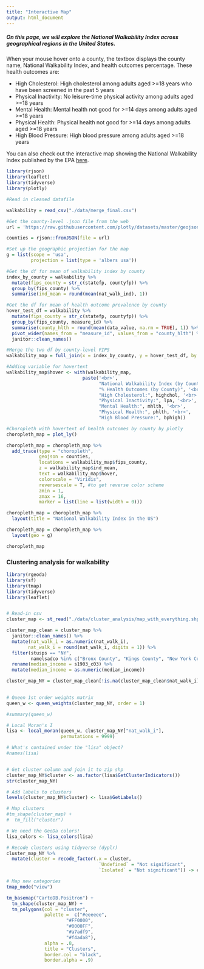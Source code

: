```yaml
---
title: "Interactive Map"
output: html_document
---
```


<style>
div.blue { background-color:aliceblue; border-radius: 5px; padding: 20px;}
</style>
<div class = "blue">

##### On this page, we will explore the National Walkability Index across geographical regions in the United States. 
</div>


When your mouse hover onto a county, the textbox displays the county name, National Walkability Index, and health outcomes percentage. These health outcomes are:

* High Cholesterol: High cholesterol among adults aged >=18 years who have been screened in the past 5 years
* Physical Inactivity: No leisure-time physical activity among adults aged >=18 years
* Mental Health: Mental health not good for >=14 days among adults aged >=18 years
* Physical Health: Physical health not good for >=14 days among adults aged >=18 years
* High Blood Pressure: High blood pressure among adults aged >=18 years

You can also check out the interactive map showing the National Walkability Index published by the EPA [here](https://www.arcgis.com/home/webmap/viewer.html?url=https%3A%2F%2Fgeodata.epa.gov%2Farcgis%2Frest%2Fservices%2FOA%2FWalkabilityIndex%2FMapServer&source=sd).


```r
library(rjson)
library(leaflet)
library(tidyverse)
library(plotly)

#Read in cleaned datafile

walkability = read_csv("./data/merge_final.csv")

#Get the county-level .json file from the web
url = 'https://raw.githubusercontent.com/plotly/datasets/master/geojson-counties-fips.json'

counties = rjson::fromJSON(file = url)

#Set up the geographic projection for the map 
g = list(scope = 'usa',
         projection = list(type = 'albers usa'))

#Get the df for mean of walkability index by county
index_by_county = walkability %>% 
  mutate(fips_county = str_c(statefp, countyfp)) %>% 
  group_by(fips_county) %>% 
  summarise(ind_mean = round(mean(nat_walk_ind), 1))

#Get the df for mean of health outcome prevalence by county
hover_test_df = walkability %>%
  mutate(fips_county = str_c(statefp, countyfp)) %>% 
  group_by(fips_county, measure_id) %>%
  summarise(county_hlth = round(mean(data_value, na.rm = TRUE), 1)) %>%
  pivot_wider(names_from = "measure_id", values_from = "county_hlth") %>% 
  janitor::clean_names()

#Merge the two df by county-level FIPS
walkability_map = full_join(x = index_by_county, y = hover_test_df, by = "fips_county")

#Adding variable for hovertext
walkability_map$hover <- with(walkability_map, 
                            paste('<br>',
                                  "National Walkability Index (by County):", ind_mean, '<br>', 
                                  "% Health Outcomes (by County)", '<br>',
                                  "High Cholesterol:", highchol, '<br>',
                                  "Physical Inactivity:", lpa, '<br>',
                                  "Mental Health:", mhlth, '<br>',
                                  "Physical Health:", phlth, '<br>',
                                  "High Blood Pressure:", bphigh))

#Choropleth with hovertext of health outcomes by county by plotly
choropleth_map = plot_ly()

choropleth_map = choropleth_map %>% 
  add_trace(type = "choropleth",
            geojson = counties,
            locations = walkability_map$fips_county,
            z = walkability_map$ind_mean,
            text = walkability_map$hover,
            colorscale = "Viridis",
            reversescale = T, #to get reverse color scheme
            zmin = 1,
            zmax = 16,
            marker = list(line = list(width = 0)))

choropleth_map = choropleth_map %>%
  layout(title = "National Walkability Index in the US")

choropleth_map = choropleth_map %>% 
  layout(geo = g)

choropleth_map
```


### Clustering analysis for walkability

```r
library(rgeoda)
library(sf)
library(tmap)
library(tidyverse)
library(leaflet)


# Read-in csv
cluster_map <- st_read("./data/cluster_analysis/map_with_everything.shp", quiet = TRUE)

cluster_map_clean = cluster_map %>% 
  janitor::clean_names() %>% 
  mutate(nat_walk_i = as.numeric(nat_walk_i),
        nat_walk_i = round(nat_walk_i, digits = 1)) %>% 
  filter(stusps == "NY",
         namelsadco %in% c("Bronx County", "Kings County", "New York County", "Queens County", "Richmond County")) %>% 
  rename(median_income = s1903_c03) %>% 
  mutate(median_income = as.numeric(median_income))

cluster_map_NY = cluster_map_clean[!is.na(cluster_map_clean$nat_walk_i),]
  

# Queen 1st order weights matrix 
queen_w <- queen_weights(cluster_map_NY, order = 1)

#summary(queen_w)

# Local Moran's I
lisa <- local_moran(queen_w, cluster_map_NY["nat_walk_i"],
                    permutations = 9999)

# What's contained under the "lisa" object?
#names(lisa)


# Get cluster column and join it to zip shp
cluster_map_NY$cluster <- as.factor(lisa$GetClusterIndicators())
str(cluster_map_NY)

# Add labels to clusters
levels(cluster_map_NY$cluster) <- lisa$GetLabels()

# Map clusters
#tm_shape(cluster_map) +
#  tm_fill("cluster") 

# We need the GeoDa colors!
lisa_colors <- lisa_colors(lisa)

# Recode clusters using tidyverse (dyplr)
cluster_map_NY %>% 
  mutate(cluster = recode_factor(.x = cluster,
                                  `Undefined` = "Not significant",
                                  `Isolated` = "Not significant")) -> cluster_map_NY

```

```r
# Map new categories 
tmap_mode("view")

tm_basemap("CartoDB.Positron") +
  tm_shape(cluster_map_NY) +
  tm_polygons(col = "cluster", 
              palette =  c("#eeeeee", 
                      "#FF0000",
                      "#0000FF",
                      "#a7adf9",
                      "#f4ada8"),
              alpha = .8,
              title = "Clusters",
              border.col = "black",
              border.alpha = .9) 
```

